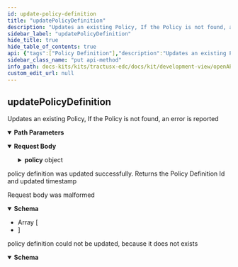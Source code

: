 ```yaml
---
id: update-policy-definition
title: "updatePolicyDefinition"
description: "Updates an existing Policy, If the Policy is not found, an error is reported"
sidebar_label: "updatePolicyDefinition"
hide_title: true
hide_table_of_contents: true
api: {"tags":["Policy Definition"],"description":"Updates an existing Policy, If the Policy is not found, an error is reported","operationId":"updatePolicyDefinition","parameters":[{"name":"id","in":"path","required":true,"style":"simple","explode":false,"schema":{"type":"string","example":null}}],"requestBody":{"content":{"application/json":{"schema":{"type":"object","properties":{"policy":{"type":"object","properties":{"@type":{"type":"string","example":null,"enum":["SET","OFFER","CONTRACT"]},"assignee":{"type":"string","example":null},"assigner":{"type":"string","example":null},"extensibleProperties":{"type":"object","additionalProperties":{"type":"object","example":null},"example":null},"inheritsFrom":{"type":"string","example":null},"obligations":{"type":"array","example":null,"items":{"type":"object","properties":{"action":{"type":"object","properties":{"constraint":{"required":["edctype"],"type":"object","properties":{"edctype":{"type":"string","example":null}},"example":null,"discriminator":{"propertyName":"edctype"},"title":"Constraint"},"includedIn":{"type":"string","example":null},"type":{"type":"string","example":null}},"example":null,"title":"Action"},"assignee":{"type":"string","example":null},"assigner":{"type":"string","example":null},"consequence":"circular(Duty)","constraints":{"type":"array","example":null,"items":{"required":["edctype"],"type":"object","properties":{"edctype":{"type":"string","example":null}},"example":null,"discriminator":{"propertyName":"edctype"},"title":"Constraint"}},"parentPermission":{"type":"object","properties":{"action":{"type":"object","properties":{"constraint":{"required":["edctype"],"type":"object","properties":{"edctype":{"type":"string","example":null}},"example":null,"discriminator":{"propertyName":"edctype"},"title":"Constraint"},"includedIn":{"type":"string","example":null},"type":{"type":"string","example":null}},"example":null,"title":"Action"},"assignee":{"type":"string","example":null},"assigner":{"type":"string","example":null},"constraints":{"type":"array","example":null,"items":{"required":["edctype"],"type":"object","properties":{"edctype":{"type":"string","example":null}},"example":null,"discriminator":{"propertyName":"edctype"},"title":"Constraint"}},"duties":{"type":"array","example":null,"items":"circular(Duty)"},"target":{"type":"string","example":null}},"example":null,"title":"Permission"},"target":{"type":"string","example":null}},"example":null,"title":"Duty"}},"permissions":{"type":"array","example":null,"items":{"type":"object","properties":{"action":{"type":"object","properties":{"constraint":{"required":["edctype"],"type":"object","properties":{"edctype":{"type":"string","example":null}},"example":null,"discriminator":{"propertyName":"edctype"},"title":"Constraint"},"includedIn":{"type":"string","example":null},"type":{"type":"string","example":null}},"example":null,"title":"Action"},"assignee":{"type":"string","example":null},"assigner":{"type":"string","example":null},"constraints":{"type":"array","example":null,"items":{"required":["edctype"],"type":"object","properties":{"edctype":{"type":"string","example":null}},"example":null,"discriminator":{"propertyName":"edctype"},"title":"Constraint"}},"duties":{"type":"array","example":null,"items":{"type":"object","properties":{"action":{"type":"object","properties":{"constraint":{"required":["edctype"],"type":"object","properties":{"edctype":{"type":"string","example":null}},"example":null,"discriminator":{"propertyName":"edctype"},"title":"Constraint"},"includedIn":{"type":"string","example":null},"type":{"type":"string","example":null}},"example":null,"title":"Action"},"assignee":{"type":"string","example":null},"assigner":{"type":"string","example":null},"consequence":"circular(Duty)","constraints":{"type":"array","example":null,"items":{"required":["edctype"],"type":"object","properties":{"edctype":{"type":"string","example":null}},"example":null,"discriminator":{"propertyName":"edctype"},"title":"Constraint"}},"parentPermission":"circular(Permission)","target":{"type":"string","example":null}},"example":null,"title":"Duty"}},"target":{"type":"string","example":null}},"example":null,"title":"Permission"}},"prohibitions":{"type":"array","example":null,"items":{"type":"object","properties":{"action":{"type":"object","properties":{"constraint":{"required":["edctype"],"type":"object","properties":{"edctype":{"type":"string","example":null}},"example":null,"discriminator":{"propertyName":"edctype"},"title":"Constraint"},"includedIn":{"type":"string","example":null},"type":{"type":"string","example":null}},"example":null,"title":"Action"},"assignee":{"type":"string","example":null},"assigner":{"type":"string","example":null},"constraints":{"type":"array","example":null,"items":{"required":["edctype"],"type":"object","properties":{"edctype":{"type":"string","example":null}},"example":null,"discriminator":{"propertyName":"edctype"},"title":"Constraint"}},"target":{"type":"string","example":null}},"example":null,"title":"Prohibition"}},"target":{"type":"string","example":null}},"example":null,"title":"Policy"}},"example":null,"title":"PolicyDefinitionUpdateDto"}}}},"responses":{"200":{"description":"policy definition was updated successfully. Returns the Policy Definition Id and updated timestamp"},"400":{"description":"Request body was malformed","content":{"application/json":{"schema":{"type":"array","example":null,"items":{"type":"object","properties":{"invalidValue":{"type":"object","example":null},"message":{"type":"string","example":null},"path":{"type":"string","example":null},"type":{"type":"string","example":null}},"example":null,"title":"ApiErrorDetail"}}}}},"404":{"description":"policy definition could not be updated, because it does not exists","content":{"application/json":{"schema":{"type":"object","properties":{"invalidValue":{"type":"object","example":null},"message":{"type":"string","example":null},"path":{"type":"string","example":null},"type":{"type":"string","example":null}},"example":null,"title":"ApiErrorDetail"}}}}},"method":"put","path":"/v2/policydefinitions/{id}","servers":[{"url":"/"}],"jsonRequestBodyExample":null,"info":{"title":"management-api","description":"REST API documentation for the management-api","version":"0.1.3-SNAPSHOT"},"postman":{"name":"update Policy Definition","description":{"content":"Updates an existing Policy, If the Policy is not found, an error is reported","type":"text/plain"},"url":{"path":["v2","policydefinitions",":id"],"host":["{{baseUrl}}"],"query":[],"variable":[{"disabled":false,"description":{"content":"(Required) ","type":"text/plain"},"type":"any","value":"","key":"id"}]},"header":[{"key":"Content-Type","value":"application/json"},{"key":"Accept","value":"application/json"}],"method":"PUT","body":{"mode":"raw","raw":"\"\"","options":{"raw":{"language":"json"}}}}}
sidebar_class_name: "put api-method"
info_path: docs-kits/kits/tractusx-edc/docs/kit/development-view/openAPI/management-api/management-api
custom_edit_url: null
---
```



## updatePolicyDefinition



Updates an existing Policy, If the Policy is not found, an error is reported

<details style={{"marginBottom":"1rem"}} data-collapsed={false} open={true}><summary style={{}}><strong>Path Parameters</strong></summary><div><ul><ParamsItem className={"paramsItem"} param={{"name":"id","in":"path","required":true,"style":"simple","explode":false,"schema":{"type":"string","example":null}}}></ParamsItem></ul></div></details><MimeTabs><TabItem label={"application/json"} value={"application/json-schema"}><details style={{}} data-collapsed={false} open={true}><summary style={{"textAlign":"left"}}><strong>Request Body</strong></summary><div style={{"textAlign":"left","marginLeft":"1rem"}}></div><ul style={{"marginLeft":"1rem"}}><SchemaItem collapsible={true} className={"schemaItem"}><details style={{}}><summary style={{}}><strong>policy</strong><span style={{"opacity":"0.6"}}> object</span></summary><div style={{"marginLeft":"1rem"}}><SchemaItem collapsible={false} name={"@type"} required={false} schemaName={"string"} qualifierMessage={"**Possible values:** [`SET`, `OFFER`, `CONTRACT`]"} schema={{"type":"string","example":null,"enum":["SET","OFFER","CONTRACT"]}}></SchemaItem><SchemaItem collapsible={false} name={"assignee"} required={false} schemaName={"string"} qualifierMessage={undefined} schema={{"type":"string","example":null}}></SchemaItem><SchemaItem collapsible={false} name={"assigner"} required={false} schemaName={"string"} qualifierMessage={undefined} schema={{"type":"string","example":null}}></SchemaItem><SchemaItem collapsible={true} className={"schemaItem"}><details style={{}}><summary style={{}}><strong>extensibleProperties</strong><span style={{"opacity":"0.6"}}> object</span></summary><div style={{"marginLeft":"1rem"}}><li><div><code>property name*</code><span style={{"opacity":"0.6"}}> object</span></div></li></div></details></SchemaItem><SchemaItem collapsible={false} name={"inheritsFrom"} required={false} schemaName={"string"} qualifierMessage={undefined} schema={{"type":"string","example":null}}></SchemaItem><SchemaItem collapsible={true} className={"schemaItem"}><details style={{}}><summary style={{}}><strong>obligations</strong><span style={{"opacity":"0.6"}}> object[]</span></summary><div style={{"marginLeft":"1rem"}}><li><div style={{"fontSize":"var(--ifm-code-font-size)","opacity":"0.6","marginLeft":"-.5rem","paddingBottom":".5rem"}}>Array [</div></li><SchemaItem collapsible={true} className={"schemaItem"}><details style={{}}><summary style={{}}><strong>action</strong><span style={{"opacity":"0.6"}}> object</span></summary><div style={{"marginLeft":"1rem"}}><SchemaItem collapsible={true} className={"schemaItem"}><details style={{}}><summary style={{}}><strong>constraint</strong><span style={{"opacity":"0.6"}}> object</span></summary><div style={{"marginLeft":"1rem"}}></div></details></SchemaItem><SchemaItem collapsible={false} name={"includedIn"} required={false} schemaName={"string"} qualifierMessage={undefined} schema={{"type":"string","example":null}}></SchemaItem><SchemaItem collapsible={false} name={"type"} required={false} schemaName={"string"} qualifierMessage={undefined} schema={{"type":"string","example":null}}></SchemaItem></div></details></SchemaItem><SchemaItem collapsible={false} name={"assignee"} required={false} schemaName={"string"} qualifierMessage={undefined} schema={{"type":"string","example":null}}></SchemaItem><SchemaItem collapsible={false} name={"assigner"} required={false} schemaName={"string"} qualifierMessage={undefined} schema={{"type":"string","example":null}}></SchemaItem><SchemaItem collapsible={false} name={"consequence"} required={false} schemaName={""} qualifierMessage={undefined} schema={"circular(Duty)"}></SchemaItem><SchemaItem collapsible={true} className={"schemaItem"}><details style={{}}><summary style={{}}><strong>constraints</strong><span style={{"opacity":"0.6"}}> object[]</span></summary><div style={{"marginLeft":"1rem"}}><li><div style={{"fontSize":"var(--ifm-code-font-size)","opacity":"0.6","marginLeft":"-.5rem","paddingBottom":".5rem"}}>Array [</div></li><li><div style={{"fontSize":"var(--ifm-code-font-size)","opacity":"0.6","marginLeft":"-.5rem"}}>]</div></li></div></details></SchemaItem><SchemaItem collapsible={true} className={"schemaItem"}><details style={{}}><summary style={{}}><strong>parentPermission</strong><span style={{"opacity":"0.6"}}> object</span></summary><div style={{"marginLeft":"1rem"}}><SchemaItem collapsible={true} className={"schemaItem"}><details style={{}}><summary style={{}}><strong>action</strong><span style={{"opacity":"0.6"}}> object</span></summary><div style={{"marginLeft":"1rem"}}><SchemaItem collapsible={true} className={"schemaItem"}><details style={{}}><summary style={{}}><strong>constraint</strong><span style={{"opacity":"0.6"}}> object</span></summary><div style={{"marginLeft":"1rem"}}></div></details></SchemaItem><SchemaItem collapsible={false} name={"includedIn"} required={false} schemaName={"string"} qualifierMessage={undefined} schema={{"type":"string","example":null}}></SchemaItem><SchemaItem collapsible={false} name={"type"} required={false} schemaName={"string"} qualifierMessage={undefined} schema={{"type":"string","example":null}}></SchemaItem></div></details></SchemaItem><SchemaItem collapsible={false} name={"assignee"} required={false} schemaName={"string"} qualifierMessage={undefined} schema={{"type":"string","example":null}}></SchemaItem><SchemaItem collapsible={false} name={"assigner"} required={false} schemaName={"string"} qualifierMessage={undefined} schema={{"type":"string","example":null}}></SchemaItem><SchemaItem collapsible={true} className={"schemaItem"}><details style={{}}><summary style={{}}><strong>constraints</strong><span style={{"opacity":"0.6"}}> object[]</span></summary><div style={{"marginLeft":"1rem"}}><li><div style={{"fontSize":"var(--ifm-code-font-size)","opacity":"0.6","marginLeft":"-.5rem","paddingBottom":".5rem"}}>Array [</div></li><li><div style={{"fontSize":"var(--ifm-code-font-size)","opacity":"0.6","marginLeft":"-.5rem"}}>]</div></li></div></details></SchemaItem><SchemaItem collapsible={false} name={"duties"} required={false} schemaName={"undefined[]"} qualifierMessage={undefined} schema={{"type":"array","example":null,"items":"circular(Duty)"}}></SchemaItem><SchemaItem collapsible={false} name={"target"} required={false} schemaName={"string"} qualifierMessage={undefined} schema={{"type":"string","example":null}}></SchemaItem></div></details></SchemaItem><SchemaItem collapsible={false} name={"target"} required={false} schemaName={"string"} qualifierMessage={undefined} schema={{"type":"string","example":null}}></SchemaItem><li><div style={{"fontSize":"var(--ifm-code-font-size)","opacity":"0.6","marginLeft":"-.5rem"}}>]</div></li></div></details></SchemaItem><SchemaItem collapsible={true} className={"schemaItem"}><details style={{}}><summary style={{}}><strong>permissions</strong><span style={{"opacity":"0.6"}}> object[]</span></summary><div style={{"marginLeft":"1rem"}}><li><div style={{"fontSize":"var(--ifm-code-font-size)","opacity":"0.6","marginLeft":"-.5rem","paddingBottom":".5rem"}}>Array [</div></li><SchemaItem collapsible={true} className={"schemaItem"}><details style={{}}><summary style={{}}><strong>action</strong><span style={{"opacity":"0.6"}}> object</span></summary><div style={{"marginLeft":"1rem"}}><SchemaItem collapsible={true} className={"schemaItem"}><details style={{}}><summary style={{}}><strong>constraint</strong><span style={{"opacity":"0.6"}}> object</span></summary><div style={{"marginLeft":"1rem"}}></div></details></SchemaItem><SchemaItem collapsible={false} name={"includedIn"} required={false} schemaName={"string"} qualifierMessage={undefined} schema={{"type":"string","example":null}}></SchemaItem><SchemaItem collapsible={false} name={"type"} required={false} schemaName={"string"} qualifierMessage={undefined} schema={{"type":"string","example":null}}></SchemaItem></div></details></SchemaItem><SchemaItem collapsible={false} name={"assignee"} required={false} schemaName={"string"} qualifierMessage={undefined} schema={{"type":"string","example":null}}></SchemaItem><SchemaItem collapsible={false} name={"assigner"} required={false} schemaName={"string"} qualifierMessage={undefined} schema={{"type":"string","example":null}}></SchemaItem><SchemaItem collapsible={true} className={"schemaItem"}><details style={{}}><summary style={{}}><strong>constraints</strong><span style={{"opacity":"0.6"}}> object[]</span></summary><div style={{"marginLeft":"1rem"}}><li><div style={{"fontSize":"var(--ifm-code-font-size)","opacity":"0.6","marginLeft":"-.5rem","paddingBottom":".5rem"}}>Array [</div></li><li><div style={{"fontSize":"var(--ifm-code-font-size)","opacity":"0.6","marginLeft":"-.5rem"}}>]</div></li></div></details></SchemaItem><SchemaItem collapsible={true} className={"schemaItem"}><details style={{}}><summary style={{}}><strong>duties</strong><span style={{"opacity":"0.6"}}> object[]</span></summary><div style={{"marginLeft":"1rem"}}><li><div style={{"fontSize":"var(--ifm-code-font-size)","opacity":"0.6","marginLeft":"-.5rem","paddingBottom":".5rem"}}>Array [</div></li><SchemaItem collapsible={true} className={"schemaItem"}><details style={{}}><summary style={{}}><strong>action</strong><span style={{"opacity":"0.6"}}> object</span></summary><div style={{"marginLeft":"1rem"}}><SchemaItem collapsible={true} className={"schemaItem"}><details style={{}}><summary style={{}}><strong>constraint</strong><span style={{"opacity":"0.6"}}> object</span></summary><div style={{"marginLeft":"1rem"}}></div></details></SchemaItem><SchemaItem collapsible={false} name={"includedIn"} required={false} schemaName={"string"} qualifierMessage={undefined} schema={{"type":"string","example":null}}></SchemaItem><SchemaItem collapsible={false} name={"type"} required={false} schemaName={"string"} qualifierMessage={undefined} schema={{"type":"string","example":null}}></SchemaItem></div></details></SchemaItem><SchemaItem collapsible={false} name={"assignee"} required={false} schemaName={"string"} qualifierMessage={undefined} schema={{"type":"string","example":null}}></SchemaItem><SchemaItem collapsible={false} name={"assigner"} required={false} schemaName={"string"} qualifierMessage={undefined} schema={{"type":"string","example":null}}></SchemaItem><SchemaItem collapsible={false} name={"consequence"} required={false} schemaName={""} qualifierMessage={undefined} schema={"circular(Duty)"}></SchemaItem><SchemaItem collapsible={true} className={"schemaItem"}><details style={{}}><summary style={{}}><strong>constraints</strong><span style={{"opacity":"0.6"}}> object[]</span></summary><div style={{"marginLeft":"1rem"}}><li><div style={{"fontSize":"var(--ifm-code-font-size)","opacity":"0.6","marginLeft":"-.5rem","paddingBottom":".5rem"}}>Array [</div></li><li><div style={{"fontSize":"var(--ifm-code-font-size)","opacity":"0.6","marginLeft":"-.5rem"}}>]</div></li></div></details></SchemaItem><SchemaItem collapsible={false} name={"parentPermission"} required={false} schemaName={""} qualifierMessage={undefined} schema={"circular(Permission)"}></SchemaItem><SchemaItem collapsible={false} name={"target"} required={false} schemaName={"string"} qualifierMessage={undefined} schema={{"type":"string","example":null}}></SchemaItem><li><div style={{"fontSize":"var(--ifm-code-font-size)","opacity":"0.6","marginLeft":"-.5rem"}}>]</div></li></div></details></SchemaItem><SchemaItem collapsible={false} name={"target"} required={false} schemaName={"string"} qualifierMessage={undefined} schema={{"type":"string","example":null}}></SchemaItem><li><div style={{"fontSize":"var(--ifm-code-font-size)","opacity":"0.6","marginLeft":"-.5rem"}}>]</div></li></div></details></SchemaItem><SchemaItem collapsible={true} className={"schemaItem"}><details style={{}}><summary style={{}}><strong>prohibitions</strong><span style={{"opacity":"0.6"}}> object[]</span></summary><div style={{"marginLeft":"1rem"}}><li><div style={{"fontSize":"var(--ifm-code-font-size)","opacity":"0.6","marginLeft":"-.5rem","paddingBottom":".5rem"}}>Array [</div></li><SchemaItem collapsible={true} className={"schemaItem"}><details style={{}}><summary style={{}}><strong>action</strong><span style={{"opacity":"0.6"}}> object</span></summary><div style={{"marginLeft":"1rem"}}><SchemaItem collapsible={true} className={"schemaItem"}><details style={{}}><summary style={{}}><strong>constraint</strong><span style={{"opacity":"0.6"}}> object</span></summary><div style={{"marginLeft":"1rem"}}></div></details></SchemaItem><SchemaItem collapsible={false} name={"includedIn"} required={false} schemaName={"string"} qualifierMessage={undefined} schema={{"type":"string","example":null}}></SchemaItem><SchemaItem collapsible={false} name={"type"} required={false} schemaName={"string"} qualifierMessage={undefined} schema={{"type":"string","example":null}}></SchemaItem></div></details></SchemaItem><SchemaItem collapsible={false} name={"assignee"} required={false} schemaName={"string"} qualifierMessage={undefined} schema={{"type":"string","example":null}}></SchemaItem><SchemaItem collapsible={false} name={"assigner"} required={false} schemaName={"string"} qualifierMessage={undefined} schema={{"type":"string","example":null}}></SchemaItem><SchemaItem collapsible={true} className={"schemaItem"}><details style={{}}><summary style={{}}><strong>constraints</strong><span style={{"opacity":"0.6"}}> object[]</span></summary><div style={{"marginLeft":"1rem"}}><li><div style={{"fontSize":"var(--ifm-code-font-size)","opacity":"0.6","marginLeft":"-.5rem","paddingBottom":".5rem"}}>Array [</div></li><li><div style={{"fontSize":"var(--ifm-code-font-size)","opacity":"0.6","marginLeft":"-.5rem"}}>]</div></li></div></details></SchemaItem><SchemaItem collapsible={false} name={"target"} required={false} schemaName={"string"} qualifierMessage={undefined} schema={{"type":"string","example":null}}></SchemaItem><li><div style={{"fontSize":"var(--ifm-code-font-size)","opacity":"0.6","marginLeft":"-.5rem"}}>]</div></li></div></details></SchemaItem><SchemaItem collapsible={false} name={"target"} required={false} schemaName={"string"} qualifierMessage={undefined} schema={{"type":"string","example":null}}></SchemaItem></div></details></SchemaItem></ul></details></TabItem></MimeTabs><div><ApiTabs><TabItem label={"200"} value={"200"}><div>

policy definition was updated successfully. Returns the Policy Definition Id and updated timestamp

</div><div></div></TabItem><TabItem label={"400"} value={"400"}><div>

Request body was malformed

</div><div><MimeTabs schemaType={"response"}><TabItem label={"application/json"} value={"application/json"}><SchemaTabs><TabItem label={"Schema"} value={"Schema"}><details style={{}} data-collapsed={false} open={true}><summary style={{"textAlign":"left"}}><strong>Schema</strong></summary><div style={{"textAlign":"left","marginLeft":"1rem"}}></div><ul style={{"marginLeft":"1rem"}}><li><div style={{"fontSize":"var(--ifm-code-font-size)","opacity":"0.6","marginLeft":"-.5rem","paddingBottom":".5rem"}}>Array [</div></li><SchemaItem collapsible={false} name={"invalidValue"} required={false} schemaName={"object"} qualifierMessage={undefined} schema={{"type":"object","example":null}}></SchemaItem><SchemaItem collapsible={false} name={"message"} required={false} schemaName={"string"} qualifierMessage={undefined} schema={{"type":"string","example":null}}></SchemaItem><SchemaItem collapsible={false} name={"path"} required={false} schemaName={"string"} qualifierMessage={undefined} schema={{"type":"string","example":null}}></SchemaItem><SchemaItem collapsible={false} name={"type"} required={false} schemaName={"string"} qualifierMessage={undefined} schema={{"type":"string","example":null}}></SchemaItem><li><div style={{"fontSize":"var(--ifm-code-font-size)","opacity":"0.6","marginLeft":"-.5rem"}}>]</div></li></ul></details></TabItem><TabItem label={"Example (from schema)"} value={"Example (from schema)"}><ResponseSamples responseExample={"null"} language={"json"}></ResponseSamples></TabItem></SchemaTabs></TabItem></MimeTabs></div></TabItem><TabItem label={"404"} value={"404"}><div>

policy definition could not be updated, because it does not exists

</div><div><MimeTabs schemaType={"response"}><TabItem label={"application/json"} value={"application/json"}><SchemaTabs><TabItem label={"Schema"} value={"Schema"}><details style={{}} data-collapsed={false} open={true}><summary style={{"textAlign":"left"}}><strong>Schema</strong></summary><div style={{"textAlign":"left","marginLeft":"1rem"}}></div><ul style={{"marginLeft":"1rem"}}><SchemaItem collapsible={false} name={"invalidValue"} required={false} schemaName={"object"} qualifierMessage={undefined} schema={{"type":"object","example":null}}></SchemaItem><SchemaItem collapsible={false} name={"message"} required={false} schemaName={"string"} qualifierMessage={undefined} schema={{"type":"string","example":null}}></SchemaItem><SchemaItem collapsible={false} name={"path"} required={false} schemaName={"string"} qualifierMessage={undefined} schema={{"type":"string","example":null}}></SchemaItem><SchemaItem collapsible={false} name={"type"} required={false} schemaName={"string"} qualifierMessage={undefined} schema={{"type":"string","example":null}}></SchemaItem></ul></details></TabItem><TabItem label={"Example (from schema)"} value={"Example (from schema)"}><ResponseSamples responseExample={"null"} language={"json"}></ResponseSamples></TabItem></SchemaTabs></TabItem></MimeTabs></div></TabItem></ApiTabs></div>
      